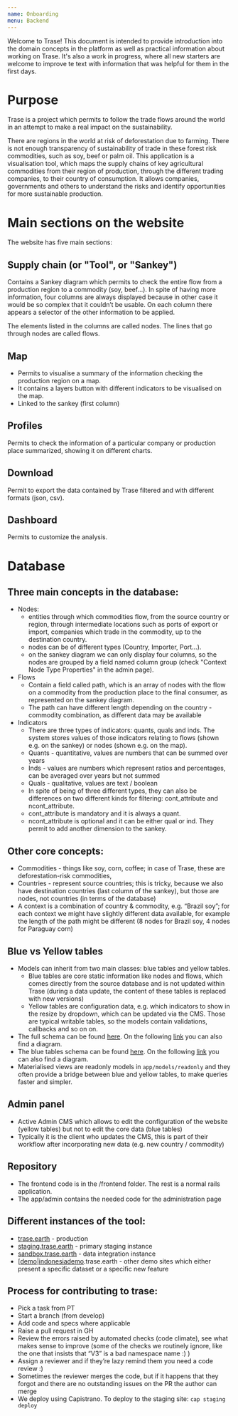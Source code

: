 ```yaml
---
name: Onboarding
menu: Backend
---
```


Welcome to Trase! This document is intended to provide introduction into the domain concepts in the platform as well as practical information about working on Trase. It's also a work in progress, where all new starters are welcome to improve te text with information that was helpful for them in the first days.

# Purpose
Trase is a project which permits to follow the trade flows around the world in an attempt to make a real impact on the sustainability.

There are regions in the world at risk of deforestation due to farming. There is not enough transparency of sustainability of trade in these forest risk commodities, such as soy, beef or palm oil. This application is a visualisation tool, which maps the supply chains of key agricultural commodities from their region of production, through the different trading companies, to their country of consumption. It allows companies, governments and others to understand the risks and identify opportunities for more sustainable production.

# Main sections on the website

The website has five main sections:

## Supply chain (or "Tool", or "Sankey")

Contains a Sankey diagram which permits to check the entire flow from a production region to a commodity (soy, beef...). In spite of having more information, four columns are always displayed because in other case it would be so complex that it couldn’t be usable. On each column there appears a selector of the other information to be applied.

The elements listed in the columns are called nodes. The lines that go through nodes are called flows.

## Map

- Permits to visualise a summary of the information checking the production region on a map.
- It contains a layers button with different indicators to be visualised on the map.
- Linked to the sankey (first column)

## Profiles

Permits to check the information of a particular company or production place summarized, showing it on different charts.


## Download

Permit to export the data contained by Trase filtered and with different formats (json, csv).

## Dashboard

Permits to customize the analysis.

# Database

## Three main concepts in the database:
- Nodes:
    * entities through which commodities flow, from the source country or region, through intermediate locations such as ports of export or import, companies which trade in the commodity, up to the destination country.
    * nodes can be of different types (Country, Importer, Port…).
    * on the sankey diagram we can only display four columns, so the nodes are grouped by a field named column group (check "Context Node Type Properties" in the admin page).
- Flows
    * Contain a field called path, which is an array of nodes with the flow on a commodity from the production place to the final consumer, as represented on the sankey diagram.
    * The path can have different length depending on the country - commodity combination, as different data may be available
- Indicators
    * There are three types of indicators: quants, quals and inds. The system stores values of those indicators relating to flows (shown e.g. on the sankey) or nodes (shown e.g. on the map).
    * Quants - quantitative, values are numbers that can be summed over years
    * Inds - values are numbers which represent ratios and percentages, can be averaged over years but not summed
    * Quals - qualitative, values are text / boolean
    * In spite of being of three different types, they can also be differences on two different kinds for filtering: cont_attribute and ncont_attribute.
    * cont_attribute is mandatory and it is always a quant.
    * ncont_attribute is optional and it can be either qual or ind. They permit to add another dimension to the sankey.

## Other core concepts:
- Commodities - things like soy, corn, coffee; in case of Trase, these are deforestation-risk commodities,
- Countries - represent source countries; this is tricky, because we also have destination countries (last column of the sankey), but those are nodes, not countries (in terms of the database)
- A context is a combination of country & commodity, e.g. “Brazil soy”; for each context we might have slightly different data available, for example the length of the path might be different (8 nodes for Brazil soy, 4 nodes for Paraguay corn)

## Blue vs Yellow tables
- Models can inherit from two main classes: blue tables and yellow tables.
    * Blue tables are core static information like nodes and flows, which comes directly from the source database and is not updated within Trase (during a data update, the content of these tables is replaced with new versions)
    * Yellow tables are configuration data, e.g. which indicators to show in the resize by dropdown, which can be updated via the CMS. Those are typical writable tables, so the models contain validations, callbacks and so on on.
- The full schema can be found [here](https://vizzuality.github.io/trase/all_tables/index.html). On the following [link](https://vizzuality.github.io/trase/all_tables/relationships.html) you can also find a diagram.
- The blue tables schema can be found [here](https://vizzuality.github.io/trase/blue_tables/index.html). On the following [link](https://vizzuality.github.io/trase/blue_tables/relationships.html) you can also find a diagram.
- Materialised views are readonly models in `app/models/readonly` and they often provide a bridge between blue and yellow tables, to make queries faster and simpler.

## Admin panel

- Active Admin CMS which allows to edit the configuration of the website (yellow tables) but not to edit the core data (blue tables)
- Typically it is the client who updates the CMS, this is part of their workflow after incorporating new data (e.g. new country / commodity)

## Repository
- The frontend code is in the /frontend folder. The rest is a normal rails application.
- The app/admin contains the needed code for the administration page

## Different instances of the tool:
- [trase.earth](trase.earth) - production
- [staging.trase.earth](staging.trase.earth) - primary staging instance
- [sandbox.trase.earth](sandbox.trase.earth) - data integration instance
- [[demo](demo.trase.earth)|[indonesiademo](indonesiademo.trase.earth).trase.earth - other demo sites which either present a specific dataset or a specific new feature

## Process for contributing to trase:
- Pick a task from PT
- Start a branch (from develop)
- Add code and specs where applicable
- Raise a pull request in GH
- Review the errors raised by automated checks (code climate), see what makes sense to improve (some of the checks we routinely ignore, like the one that insists that “V3” is a bad namespace name :) )
- Assign a reviewer and if they’re lazy remind them you need a code review :)
- Sometimes the reviewer merges the code, but if it happens that they forgot and there are no outstanding issues on the PR the author can merge
- We deploy using Capistrano. To deploy to the staging site: `cap staging deploy`
